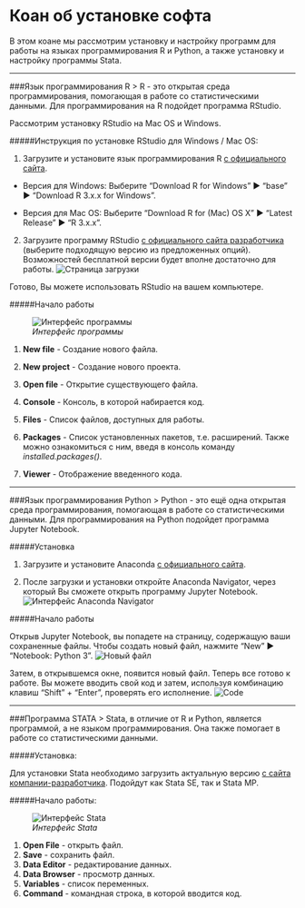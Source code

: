 # Коан об установке софта {#installsoft}

В этом коане мы рассмотрим установку и настройку программ для работы на языках программирования R и Python, а также установку и настройку программы Stata. 

***
###Язык программирования R
> R - это открытая среда программирования, помогающая в работе со статистическими данными. Для программирования на R подойдет программа RStudio. 

Рассмотрим установку RStudio на Mac OS и Windows.

#####Инструкция по установке RStudio для Windows / Mac OS:

1. Загрузите и установите язык программирования R [с официального сайта](http://cran.cnr.berkeley.edu/).

* Версия для Windows: Выберите “Download R for Windows”  ▶  “base”  ▶  “Download R 3.x.x for Windows”.

* Версия для Mac OS: Выберите “Download R for (Mac) OS X”  ▶  “Latest Release”  ▶ “R 3.x.x”.

2. Загрузите программу RStudio [с официального сайта разработчика](https://www.rstudio.com/products/rstudio/download/) (выберите подходящую версию из предложенных опций). Возможностей бесплатной версии 
будет вполне достаточно для работы.
![*Страница загрузки*](images/RStudio.png) 

Готово, Вы можете использовать RStudio на вашем компьютере.

#####Начало работы 

![*Интерфейс программы*](images/RStudio_Interface.png) 

1. **New file** - Создание нового файла.

2. **New project** - Создание нового проекта.

3. **Open file** - Открытие существующего файла.

4. **Console** - Консоль, в которой набирается код.

5. **Files** - Список файлов, доступных для работы.

6. **Packages** - Список установленных пакетов, т.е. расширений. Также можно ознакомиться с ним, введя в консоль команду *installed.packages()*.

7. **Viewer** - Отображение введенного кода.

***
###Язык программирования Python
> Python - это ещё одна открытая среда программирования, помогающая в работе со статистическими данными. Для программирования на Python подойдет программа Jupyter Notebook. 

#####Установка

1. Загрузите и установите Anaconda [с официального сайта](https://www.anaconda.com/distribution/).

2. После загрузки и установки откройте Anaconda Navigator, через который Вы сможете открыть программу Jupyter Notebook.
![*Интерфейс Anaconda Navigator*](images/Anaconda Navigator.png)


#####Начало работы

Открыв Jupyter Notebook, вы попадете на страницу, содержащую ваши сохраненные файлы. Чтобы создать новый файл, нажмите "New" ▶ "Notebook: Python 3".
![Новый файл](images/New File in Jupyter.png)


Затем, в открывшемся окне, появится новый файл. Теперь все готово к работе. Вы можете вводить свой код и затем, используя комбинацию клавиш "Shift" + "Enter", проверять его исполнение.
![Code](images/Code in Jupyter.png)


***
###Программа STATA
> Stata, в отличие от R и Python, является программой, а не языком программирования. Она также помогает в работе со статистическими данными. 


#####Установка:

Для установки Stata необходимо загрузить актуальную версию [с сайта компании-разработчика](https://www.stata.com/). Подойдут как Stata SE, так и Stata MP.

#####Начало работы:


![*Интерфейс Stata*](images/Stata Interface.jpg)

1. **Open File** - открыть файл.
2. **Save** - сохранить файл.
3. **Data Editor** - редактирование данных.
4. **Data Browser** - просмотр данных.
5. **Variables** - список переменных.
6. **Command** - командная строка, в которой вводится код.

